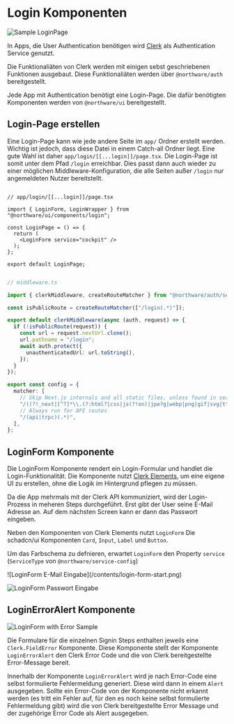 
<Meta title="Components/Auth/Login" />

# Login Komponenten

<ViewSource path="components/auth/login.tsx" />

![Sample LoginPage](/contents/login-page.png)

In Apps, die User Authentication benötigen wird [Clerk](https://clerk.com/) als Authentication Service genutzt.

Die Funktionaliäten von Clerk werden mit einigen sebst geschriebenen Funktionen ausgebaut. Diese Funktionaliäten werden über `@northware/auth` bereitgestellt.

Jede App mit Authentication benötigt eine Login-Page. Die dafür benötigten Komponenten werden von `@northware/ui` bereitgestellt.

## Login-Page erstellen

Eine Login-Page kann wie jede andere Seite im `app/` Ordner erstellt werden. Wichtig ist jedoch, dass diese Datei in einem Catch-all Ordner liegt.
Eine gute Wahl ist daher `app/login/[[...login]]/page.tsx`. Die Login-Page ist somit unter dem Pfad `/login` erreichbar. 
Dies passt dann auch wieder zu einer möglichen Middleware-Konfiguration, die alle Seiten außer `/login` nur angemeldeten Nutzer bereitstellt.

```tsx

// app/login/[[...login]]/page.tsx

import { LoginForm, LoginWrapper } from "@northware/ui/components/login";

const LoginPage = () => {
  return (
    <LoginForm service="cockpit" />
  );
};

export default LoginPage;

```

```ts

// middleware.ts

import { clerkMiddleware, createRouteMatcher } from "@northware/auth/server";

const isPublicRoute = createRouteMatcher(["/login(.*)"]);

export default clerkMiddleware(async (auth, request) => {
  if (!isPublicRoute(request)) {
    const url = request.nextUrl.clone();
    url.pathname = "/login";
    await auth.protect({
      unauthenticatedUrl: url.toString(),
    });
  }
});

export const config = {
  matcher: [
    // Skip Next.js internals and all static files, unless found in search params
    "/((?!_next|[^?]*\\.(?:html?|css|js(?!on)|jpe?g|webp|png|gif|svg|ttf|woff2?|ico|csv|docx?|xlsx?|zip|webmanifest)).*)",
    // Always run for API routes
    "/(api|trpc)(.*)",
  ],
};

```

## LoginForm Komponente

Die LoginForm Komponente rendert ein Login-Formular und handlet die Login-Funktionalität.
Die Komponente nutzt [Clerk Elements](https://clerk.com/docs/customization/elements/overview),
um eine eigene UI zu erstellen, ohne die Logik im Hintergrund pflegen zu müssen.

Da die App mehrmals mit der Clerk API kommuniziert, wird der Login-Prozess in meheren Steps durchgeführt.
Erst gibt der User seine E-Mail Adresse an. Auf dem nächsten Screen kann er dann das Passwort eingeben.

Neben den Komponenten von Clerk Elements nutzt `LoginForm` Die schadcn/ui Komponenten `Card`, `Input`, `Label` und `Button`.

Um das Farbschema zu defnieren, erwartet `LoginForm` den Property `service` (`ServiceType` von `@northware/service-config`)

<div className="flex items-center">
![LoginForm E-Mail Eingabe](/contents/login-form-start.png)

![LoginForm Passwort Eingabe](/contents/login-form-verifications.png)
</div>

## LoginErrorAlert Komponente

![LoginForm with Error Sample](/contents/login-form-error.png)

Die Formulare für die einzelnen Signin Steps enthalten jeweils eine `Clerk.FieldError` Komponente.
Diese Komponente stellt der Komponente `LoginErrorAlert` den Clerk Error Code und die von Clerk bereitgestellte Error-Message bereit.

Innerhalb der Komponente `LoginErrorAlert` wird je nach Error-Code eine selbst formulierte Fehlermeldung generiert. Diese wird dann in einem `Alert` ausgegeben.
Sollte ein Error-Code von der Komponente nicht erkannt werden (es tritt ein Fehler auf, für den es noch keine selbst formulierte Fehlermeldung gibt) wird die von Clerk bereitgestellte Error Message und der zugehörige Error Code als Alert ausgegeben.